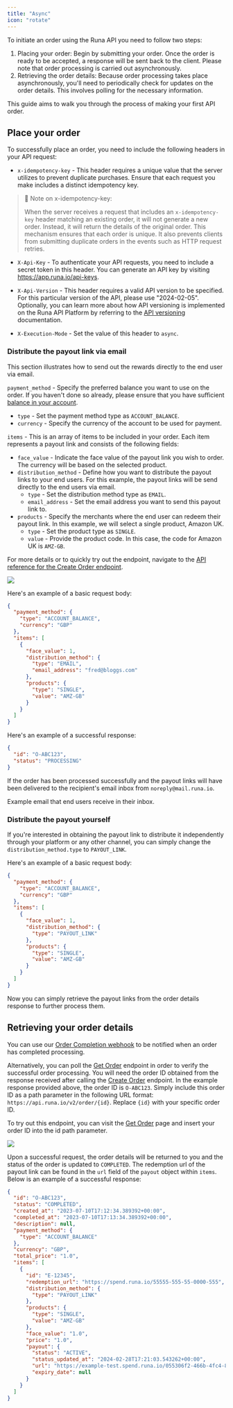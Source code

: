 ```yaml
---
title: "Async"
icon: "rotate"
---
```


To initiate an order using the Runa API you need to follow two steps:

1. Placing your order: Begin by submitting your order. Once the order is ready to be accepted, a response will be sent back to the client. Please note that order processing is carried out asynchronously.
2. Retrieving the order details: Because order processing takes place asynchronously, you'll need to periodically check for updates on the order details. This involves polling for the necessary information.

This guide aims to walk you through the process of making your first API order.

## Place your order

To successfully place an order, you need to include the following headers in your API request:

- `x-idempotency-key` - This header requires a unique value that the server utilizes to prevent duplicate purchases. Ensure that each request you make includes a distinct idempotency key.

> 📘 Note on x-idempotency-key:
>
> When the server receives a request that includes an `x-idempotency-key` header matching an existing order, it will not generate a new order. Instead, it will return the details of the original order. This mechanism ensures that each order is unique. It also prevents clients from submitting duplicate orders in the events such as HTTP request retries.

- `X-Api-Key` - To authenticate your API requests, you need to include a secret token in this header. You can generate an API key by visiting https://app.runa.io/api-keys.

- `X-Api-Version` - This header requires a valid API version to be specified. For this particular version of the API, please use "2024-02-05". Optionally, you can learn more about how API versioning is implemented on the Runa API Platform by referring to the [API versioning](https://developer.runa.io/v2023-07-27/docs/api-versioning) documentation.

- `X-Execution-Mode` - Set the value of this header to `async`.

### Distribute the payout link via email

This section illustrates how to send out the rewards directly to the end user via email.

`payment_method` - Specify the preferred balance you want to use on the order. If you haven't done so already, please ensure that you have sufficient [balance in your account](https://developer.runa.io/v2023-07-27/docs/getting-an-api-key#topping-up-your-account-balance).

- `type` - Set the payment method type as `ACCOUNT_BALANCE`.
- `currency` - Specify the currency of the account to be used for payment.

`items` - This is an array of items to be included in your order. Each item represents a payout link and consists of the following fields:

- `face_value` - Indicate the face value of the payout link you wish to order. The currency will be based on the selected product.
- `distribution_method` - Define how you want to distribute the payout links to your end users. For this example, the payout links will be send directly to the end users via email.
  - `type` - Set the distribution method type as `EMAIL`.
  - `email_address` - Set the email address you want to send this payout link to.
- `products` - Specify the merchants where the end user can redeem their payout link. In this example, we will select a single product, Amazon UK.
  - `type` - Set the product type as `SINGLE`.
  - `value` - Provide the product code. In this case, the code for Amazon UK is `AMZ-GB`.

For more details or to quickly try out the endpoint, navigate to the [API reference for the Create Order endpoint](https://developer.runa.io/reference/createorder).

![](https://files.readme.io/abc9a76-image.png)

Here's an example of a basic request body:

```json
{
  "payment_method": {
    "type": "ACCOUNT_BALANCE",
    "currency": "GBP"
  },
  "items": [
    {
      "face_value": 1,
      "distribution_method": {
        "type": "EMAIL",
        "email_address": "fred@bloggs.com"
      },
      "products": {
        "type": "SINGLE",
        "value": "AMZ-GB"
      }
    }
  ]
}
```

Here's an example of a successful response:

```json
{
  "id": "O-ABC123",
  "status": "PROCESSING"
}
```

If the order has been processed successfully and the payout links will have been delivered to the recipient's email inbox from `noreply@mail.runa.io`.

<Card img="https://files.readme.io/a6e3c1d-image.png">
  Example email that end users receive in their inbox.
</Card>

### Distribute the payout yourself

If you're interested in obtaining the payout link to distribute it independently through your platform or any other channel, you can simply change the `distribution_method.type` to `PAYOUT_LINK`.

Here's an example of a basic request body:

```json
{
  "payment_method": {
    "type": "ACCOUNT_BALANCE",
    "currency": "GBP"
  },
  "items": [
    {
      "face_value": 1,
      "distribution_method": {
        "type": "PAYOUT_LINK"
      },
      "products": {
        "type": "SINGLE",
        "value": "AMZ-GB"
      }
    }
  ]
}
```

Now you can simply retrieve the payout links from the order details response to further process them.

## Retrieving your order details

You can use our [Order Completion webhook](https://developer.runa.io/docs/order-completion) to be notified when an order has completed processing.

Alternatively, you can poll the [Get Order](https://developer.runa.io/reference/getsingleorder) endpoint in order to verify the successful order processing. You will need the order ID obtained from the response received after calling the [Create Order](https://developer.runa.io/v2023-07-27/reference/createorder) endpoint. In the example response provided above, the order ID is `O-ABC123`. Simply include this order ID as a path parameter in the following URL format: `https://api.runa.io/v2/order/{id}`. Replace `{id}` with your specific order ID.

To try out this endpoint, you can visit the [Get Order](https://developer.runa.io/reference/getsingleorder) page and insert your order ID into the id path parameter.

![](https://files.readme.io/7c68558-image.png)

Upon a successful request, the order details will be returned to you and the status of the order is updated to `COMPLETED`. The redemption url of the payout link can be found in the `url` field of the `payout` object within `items`. Below is an example of a successful response:

```json JSON
{
  "id": "O-ABC123",
  "status": "COMPLETED",
  "created_at": "2023-07-10T17:12:34.389392+00:00",
  "completed_at": "2023-07-10T17:13:34.389392+00:00",
  "description": null,
  "payment_method": {
    "type": "ACCOUNT_BALANCE"
  },
  "currency": "GBP",
  "total_price": "1.0",
  "items": [
    {
      "id": "E-12345",
      "redemption_url": "https://spend.runa.io/55555-555-55-0000-555",
      "distribution_method": {
        "type": "PAYOUT_LINK"
      },
      "products": {
        "type": "SINGLE",
        "value": "AMZ-GB"
      },
      "face_value": "1.0",
      "price": "1.0",
      "payout": {
        "status": "ACTIVE",
        "status_updated_at": "2024-02-28T17:21:03.543262+00:00",
        "url": "https://example-test.spend.runa.io/055306f2-466b-4fc4-8b59-9538eaf1be92",
        "expiry_date": null
      }
    }
  ]
}
```
